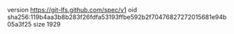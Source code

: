 version https://git-lfs.github.com/spec/v1
oid sha256:119b4aa3b8b283f26fdfa53193ffbe592b2f70476827272015681e94b05a3f25
size 1929
